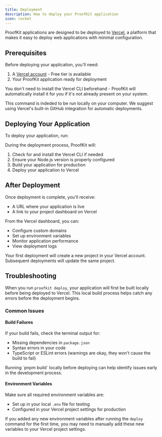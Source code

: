 ```yaml
---
title: Deployment
description: How to deploy your ProofKit application
icon: rocket
---
```



ProofKit applications are designed to be deployed to [Vercel](https://vercel.com), a platform that makes it easy to deploy web applications with minimal configuration.

## Prerequisites

Before deploying your application, you'll need:

1. A [Vercel account](https://vercel.com/signup) - Free tier is available
2. Your ProofKit application ready for deployment

You don't need to install the Vercel CLI beforehand - ProofKit will automatically install it for you if it's not already present on your system.

<Callout type="info">
  This command is indeded to be run locally on your computer. We suggest using
  Vercel's built-in GitHub integration for automatic deployments.
</Callout>

## Deploying Your Application

To deploy your application, run:

<CliCommand command="proofkit deploy" />

During the deployment process, ProofKit will:

1. Check for and install the Vercel CLI if needed
2. Ensure your Node.js version is properly configured
3. Build your application for production
4. Deploy your application to Vercel

## After Deployment

Once deployment is complete, you'll receive:

- A URL where your application is live
- A link to your project dashboard on Vercel

From the Vercel dashboard, you can:

- Configure custom domains
- Set up environment variables
- Monitor application performance
- View deployment logs

<Callout type="info">
  Your first deployment will create a new project in your Vercel account.
  Subsequent deployments will update the same project.
</Callout>

## Troubleshooting

When you run `proofkit deploy`, your application will first be built locally before being deployed to Vercel. This local build process helps catch any errors before the deployment begins.

### Common Issues

#### Build Failures

If your build fails, check the terminal output for:

- Missing dependencies in `package.json`
- Syntax errors in your code
- TypeScript or ESLint errors (warnings are okay, they won't cause the build to fail)

<Callout type="info">
  Running `pnpm build` locally before deploying can help identify issues early
  in the development process.
</Callout>

#### Environment Variables

Make sure all required environment variables are:

- Set up in your local `.env` file for testing
- Configured in your Vercel project settings for production

If you added any new environment variables after running the `deploy` command for the first time, you may need to manually add these new variables to your Vercel project settings.
